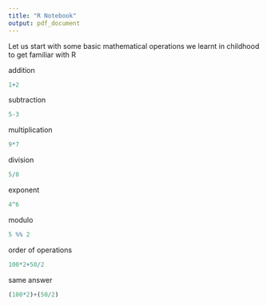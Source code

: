 ---
title: "R Notebook"
output: pdf_document
---

Let us start with some basic mathematical operations we
learnt in childhood to get familiar with R

addition
```{r} 
1+2
```


subtraction
```{r} 
5-3
```

multiplication
```{r} 
9*7
``` 

division
```{r} 
5/8
```

exponent
```{r} 
4^6
```

modulo
```{r} 
5 %% 2 
```


order of operations
```{r} 
100*2+50/2  
```


same answer
```{r} 
(100*2)+(50/2) 
```

